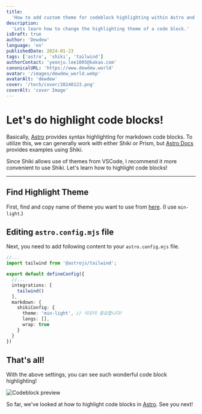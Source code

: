 ```yaml
---
title:
  'How to add custom theme for codeblock highlighting within Astro and Shiki'
description:
  'Lets learn how to change the highlighting theme of a code block.'
isDraft: true
author: 'Dewdew'
language: 'en'
publishedDate: 2024-01-23
tags: ['astro', 'shiki', 'tailwind']
authorContact: 'yeonju.lee1005@kakao.com'
canonicalURL: 'https://www.dewdew.world'
avatar: '/images/dewdew_world.webp'
avatarAlt: 'dewdew'
cover: '/tech/cover/20240123.png'
coverAlt: 'cover Image'
---
```


# Let's do highlight code blocks!

Basically, [Astro](https://astro.build/) provides syntax highlighting for markdown code blocks.
To utilize this, we can generally work with either Shiki or Prism, but [Astro Docs](https://docs.astro.build/) provides examples using Shiki.

Since Shiki allows use of themes from VSCode, I recommend it more convenient to use Shiki.
Let's learn how to highlight code blocks!

---

## Find Highlight Theme

First, find and copy name of theme you want to use from [here](https://github.com/shikijs/shiki/blob/main/docs/themes.md).
(I use `min-light`.)

## Editing `astro.config.mjs` file

Next, you need to add following content to your `astro.config.mjs` file.

```typescript
//...
import tailwind from '@astrojs/tailwind';

export default defineConfig({
  //...
  integrations: [
    tailwind()
  ],
  markdown: {
    shikiConfig: {
      theme: 'min-light', // 이곳이 중요합니다!
      langs: [],
      wrap: true
    }
  }
})
```

## That's all!

With the above settings, you can see such wonderful code block highlighting!

![Codeblock preview](/tech/images/20240123.png)

So far, we've looked at how to highlight code blocks in [Astro](https://astro.build/).
See you next!


